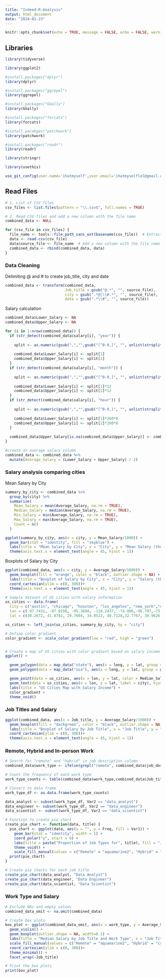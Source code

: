 ```yaml
---
title: "Indeed-R-Analysis"
output: html_document
date: "2024-01-23"
---
```


```r
knitr::opts_chunk$set(echo = TRUE, message = FALSE, echo = FALSE, warning = FALSE)
```

## Libraries

```r
library(tidyverse)

library(ggplot2)

#install.packages("dplyr")
library(dplyr)

#install.packages("ggrepel")
library(ggrepel)

#install.packages("GGally")
library(GGally)

#install.packages("forcats")
library(forcats)

#install.pacakges("patchwork")
library(patchwork)

#install.packages("readr")
library(readr)  

library(stringr)

library(usethis)

use_git_config(user.name='ihatmyself',user.email='ihatmyselflol@gmail.com')
```

## Read Files

```r


# 1. List of CSV files
csv_files <- list.files(pattern = "\\.csv$", full.names = TRUE)

# 2. Read CSV files and add a new column with the file name
combined_data <- NULL

for (csv_file in csv_files) {
  file_name <- tools::file_path_sans_ext(basename(csv_file))  # Extract file name without extension
  data <- read.csv(csv_file)
  data$source_file <- file_name  # Add a new column with the file name
  combined_data <- rbind(combined_data, data)
}

```

### Data Cleaning

Delimiting \@ and \# to create job_title, city and date

```r
combined_data <- transform(combined_data, 
                           Job_title = gsub("@.*", "", source_file),
                           city = gsub(".*@|\\#.*", "", source_file),
                           date = gsub(".*\\#", "", source_file))
```

Salary calculation

```r

combined_data$Lower_Salary <- NA
combined_data$Upper_Salary <- NA

for (i in 1:nrow(combined_data)) {
  if (str_detect(combined_data$salary[i], "year")) {
  
    split <- as.numeric(gsub(",","",gsub("[^0-9,]", "", unlist(strsplit(combined_data$salary[i], " - ")))))
    
    combined_data$Lower_Salary[i] <- split[1]
    combined_data$Upper_Salary[i] <- split[2]
  }
  if (str_detect(combined_data$salary[i], "month")) {
  
    split <- as.numeric(gsub(",","",gsub("[^0-9,]", "", unlist(strsplit(combined_data$salary[i], " - ")))))
    
    combined_data$Lower_Salary[i] <- split[1]*12
    combined_data$Upper_Salary[i] <- split[2]*12
  }
  if (str_detect(combined_data$salary[i], "hour")) {
  
    split <- as.numeric(gsub(",","",gsub("[^0-9,]", "", unlist(strsplit(combined_data$salary[i], " - ")))))
    
    combined_data$Lower_Salary[i] <- split[1]*260*8
    combined_data$Upper_Salary[i] <- split[2]*260*8
  }
  
  combined_data$Upper_Salary[is.na(combined_data$Upper_Salary)] <- combined_data$Lower_Salary[is.na(combined_data$Upper_Salary)]
}

#create an average salary column
combined_data <- combined_data %>%
  mutate(Average_Salary = (Lower_Salary + Upper_Salary) / 2)

```

### Salary analysis comparing cities

Mean Salary by City

```r

summary_by_city <- combined_data %>%
  group_by(city) %>%
  summarize(
    Mean_Salary = mean(Average_Salary, na.rm = TRUE),
    Median_Salary = median(Average_Salary, na.rm = TRUE),
    Min_Salary = min(Average_Salary, na.rm = TRUE),
    Max_Salary = max(Average_Salary, na.rm = TRUE),
    Count = n()
  )

ggplot(summary_by_city, aes(x = city, y = Mean_Salary/1000)) +
  geom_bar(stat = "identity", fill = "skyblue") +
  labs(title = "Mean Salary by City", x = "City", y = "Mean Salary (thousands)")+ 
  theme(axis.text.x = element_text(angle = 45, hjust = 1))

```

Boxplots of Salary by City

```r

ggplot(combined_data, aes(x = city, y = Average_Salary/1000)) +
  geom_boxplot(fill = "orange", color = "black", outlier.shape = NA) +
  labs(title = "Boxplot of Salary by City", x = "City", y = "Salary (thousands)")+ 
  coord_cartesian(ylim = c(0, 300))+ 
  theme(axis.text.x = element_text(angle = 45, hjust = 1))
```

```r

# Sample dataset of US cities with salary information
us_cities <- data.frame(
  city = c("austin", "chicago", "houston", "los_angeles", "new_york","dallas", "philadelphia", "phoenix", "san_antonio", "san_diego"),
  lon = c(-97.7431, -87.6298, -95.3698, -118.2437, -74.006,-96.797,-75.1652, -112.0740, -98.4946, -117.1611),
  lat = c(30.2672, 41.8781, 29.7604, 34.0522, 40.7128,32.7767, 39.9626, 33.4484, 29.4252,32.7157))

us_cities <- left_join(us_cities, summary_by_city, by = "city")

# Define color gradient
color_gradient <- scale_color_gradient(low = "red", high = "green")


# Create a map of US cities with color gradient based on salary income
ggplot() +

  geom_polygon(data = map_data("state"), aes(x = long, y = lat, group = group), fill = "lightgrey", color = "grey") +  
  geom_polygon(data = map_data("usa"), aes(x = long, y = lat, group = group), fill = NA, color = "black") +

  geom_point(data = us_cities, aes(x = lon, y = lat, color = Median_Salary), size = 3) +
  geom_text(data = us_cities, aes(x = lon, y = lat, label = city), hjust = 0.7, vjust = 0, size = 2, color="black",family = "Arial") + # Add city labels
  labs(title = "US Cities Map with Salary Income") +
  color_gradient +
  theme_void()

```

### Job Titles and Salary

```r

ggplot(combined_data, aes(x = Job_title, y = Average_Salary/1000)) +
  geom_boxplot(fill = "darkgreen", color = "black", outlier.shape = NA) +
  labs(title = "Boxplot of Salary by Job Title", x = "Job Title", y = "Mean Average Salary (thousands)")+ 
  coord_cartesian(ylim = c(0, 300))+ 
  theme(axis.text.x = element_text(angle = 45, hjust = 1))
```

### Remote, Hybrid and In-person Work

```r
# Search for "remote" and "hybrid" in job_description column
combined_data$work_type <- ifelse(grepl("remote", combined_data$job_description, ignore.case = TRUE), "Remote",ifelse(grepl("hybrid", combined_data$job_description, ignore.case = TRUE), "Hybrid", "In-Person"))

# Count the frequency of each work type
work_type_counts <- table(combined_data$work_type,combined_data$Job_title)

# Convert to data frame
work_type_df <- as.data.frame(work_type_counts)

data_analyst <- subset(work_type_df, Var2 == "data_analyst")
data_engineer <- subset(work_type_df, Var2 == "data_engineer")
data_scientist <- subset(work_type_df, Var2 == "data_scientist")

# Function to create pie chart
create_pie_chart <- function(data, title) {
  pie_chart <- ggplot(data, aes(x = "", y = Freq, fill = Var1)) +
    geom_bar(stat = "identity", width = 1) +
    coord_polar("y", start = 0) +
    labs(title = paste("Proportion of Job Types for", title), fill = "Job Type", y = NULL) +
    theme_void() +
    scale_fill_manual(values = c("Remote" = "aquamarine2", "Hybrid" = "cyan", "In-Person" = "blue"))
  print(pie_chart)
}

# Create pie charts for each job title
create_pie_chart(data_analyst, "Data Analyst")
create_pie_chart(data_engineer, "Data Engineer")
create_pie_chart(data_scientist, "Data Scientist")
```

### Work Type and Salary

```r

# Exclude NAs and empty values
combined_data_omit <- na.omit(combined_data)

# Create box plots
box_plot <- ggplot(combined_data_omit, aes(x = work_type, y = Average_Salary/1000, fill = work_type)) +
  geom_violin() +
  geom_boxplot(outlier.shape = NA, width=0.1) +
  labs(title = "Median Salary by Job Title and Work Type", x = "Job Title", y = "Median Salary in thousands", fill = "Work Type") +
  scale_fill_manual(values = c("Remote" = "aquamarine2", "Hybrid" = "cyan", "In-Person" = "blue")) +
  coord_cartesian(ylim = c(0, 300))+ 
  theme_minimal() +
  facet_wrap(~Job_title)

# Print the box plots
print(box_plot)

```

